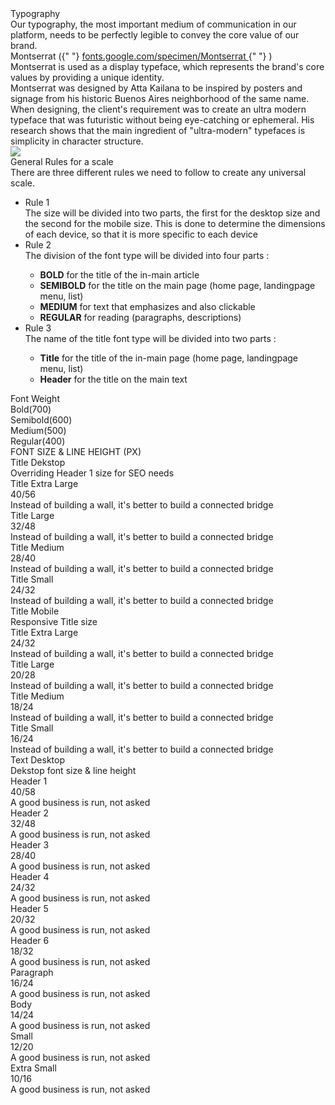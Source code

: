 
<Meta title="Foundation/Typography" />

<style>{`
  body{
    font-family: Montserrat;
  }
  .heading{
    font-style: normal;
    font-weight: bold;
    font-size: 40px;
    line-height: 56px;
    color: #333333;
  }
  .subheading {
    font-style: normal;
    font-size: 16px;
    line-height: 24px;
    color: #7C7C7C;
  }
  .border-bottom{
    border-bottom: 1px solid #858585;
    padding-bottom: 10px;
  }
  .heading2{
    font-family: Montserrat;
    font-weight: bold;
    font-size: 28px;
    line-height: 40px;
    color: #333333;
    margin: 25px 0 15px 0;
  }
  .heading2 a{
    font-family: Montserrat;
    font-style: normal;
    font-weight: 500;
    font-size: 14px;
    line-height: 28px;
    color: #003366;
  }
  .list-item{
    font-weight: bold;
    font-size: 16px;
    line-height: 24px;
    color: #7C7C7C;
  }
  .list-item-body, .list-item-body ul li{
    font-style: normal;
    font-weight: 400;
    font-size: 16px;
    line-height: 24px;
    color: #7C7C7C;
  }
  
  .flex{
    display: flex;
    flex-direction: row;
  }
  .flex > div{
    margin: 0 20px 0 0;
  }

  .bold{
    font-family: Montserrat;
    font-style: normal;
    font-weight: 700;
    font-size: 14px;
    line-height: 28px;
    color: #333333;
  }
  .semibold{
    font-family: Montserrat;
    font-style: normal;
    font-weight: 600;
    font-size: 14px;
    line-height: 28px;
    color: #333333;
  }
  .medium{
    font-family: Montserrat;
    font-style: normal;
    font-weight: 500;
    font-size: 14px;
    line-height: 28px;
    color: #333333;
  }
  .regular{
    font-family: Montserrat;
    font-style: normal;
    font-weight: 400;
    font-size: 14px;
    line-height: 28px;
    color: #333333;
  }

  .heading3{
    font-family: Montserrat;
    font-style: normal;
    font-weight: 600;
    font-size: 14px;
    line-height: 32px;
    letter-spacing: 0.1em;
    color: #7C7C7C;
    margin: 16px 0 32px 0;
  }
  .table-typo{
    border-top: 1px solid #E8E8E8;
    border-bottom: 1px solid #E8E8E8;
    padding: 8px 0;
  }
  .table-typo-heading{
    font-family: Montserrat;
    font-style: normal;
    font-weight: bold;
    font-size: 14px;
    line-height: 32px;
    color: #7C7C7C;
  }
  .table-typo-subheading{
    font-family: Montserrat;
    font-style: normal;
    font-weight: 500;
    font-size: 12px;
    line-height: 20px;
    color: #7C7C7C;
  }

  .typo-info{
    margin: 24px 0;
    display: flex;
  }
  .typo-info-box{
    overflow: hidden;
    width: 15%;
    align-self: center;
  }
  .typo-info-box .heading{
    font-family: Montserrat;
    font-style: normal;
    font-weight: 600;
    font-size: 12px;
    line-height: 20px;
    color: #333333;
  }
  .typo-info-box .subheading{
    font-family: Montserrat;
    font-style: normal;
    font-weight: 600;
    font-size: 12px;
    line-height: 20px;
    color: #333333;
    opacity: 0.5;
  }
  .typo-info-text{
    overflow: hidden;
    width: 85%;
  }
  .text-xl{
    font-family: Montserrat;
    font-style: normal;
    font-weight: 600;
    font-size: 40px;
    line-height: 56px;
    color: #333333;
  }
  .text-l{
    font-family: Montserrat;
    font-style: normal;
    font-weight: 600;
    font-size: 32px;
    line-height: 48px;
    color: #333333;
  }
  .text-m{
    font-family: Montserrat;
    font-style: normal;
    font-weight: 600;
    font-size: 28px;
    line-height: 40px;
    color: #333333;
  }
  .text-s {
    font-family: Montserrat;
    font-style: normal;
    font-weight: 600;
    font-size: 24px;
    line-height: 32px;
    color: #333333;
  }

  .text-sm-xl{
    font-family: Montserrat;
    font-style: normal;
    font-weight: 600;
    font-size: 24px;
    line-height: 32px;
    color: #333333;
  }
  .text-sm-l{
    font-family: Montserrat;
    font-style: normal;
    font-weight: 600;
    font-size: 20px;
    line-height: 28px;
    color: #333333;
  }
  .text-sm-m{
    font-family: Montserrat;
    font-style: normal;
    font-weight: 600;
    font-size: 18px;
    line-height: 24px;
    color: #333333;
  }
  .text-sm-s{
    font-family: Montserrat;
    font-style: normal;
    font-weight: 600;
    font-size: 16px;
    line-height: 24px;
    color: #333333;
  }

  .text-heading-1{
    font-family: Montserrat;
    font-style: normal;
    font-weight: 600;
    font-size: 40px;
    line-height: 58px;
    color: #333333;
  }
  .text-heading-2{
    font-family: Montserrat;
    font-style: normal;
    font-weight: 600;
    font-size: 32px;
    line-height: 48px;
    color: #333333;
  }
  .text-heading-3{
    font-family: Montserrat;
    font-style: normal;
    font-weight: 600;
    font-size: 28px;
    line-height: 40px;
    color: #333333;
  }
  .text-heading-4{
    font-family: Montserrat;
    font-style: normal;
    font-weight: 600;
    font-size: 24px;
    line-height: 32px;
    color: #333333;
  }
  .text-heading-5{
    font-family: Montserrat;
    font-style: normal;
    font-weight: 600;
    font-size: 20px;
    line-height: 32px;
    color: #333333;
  }
  .text-heading-6{
    font-family: Montserrat;
    font-style: normal;
    font-weight: 600;
    font-size: 18px;
    line-height: 32px;
    color: #333333;
  }
  .text-paragraph{
    font-family: Montserrat;
    font-style: normal;
    font-weight: 600;
    font-size: 16px;
    line-height: 24px;
    color: #333333;
  }
  .text-body{
    font-family: Montserrat;
    font-style: normal;
    font-weight: 600;
    font-size: 14px;
    line-height: 24px;
    color: #333333;
  }
  .text-small{
    font-family: Montserrat;
    font-style: normal;
    font-weight: 600;
    font-size: 12px;
    line-height: 20px;
    color: #333333;
  }
  .text-extra-small{
    font-family: Montserrat;
    font-style: normal;
    font-weight: 600;
    font-size: 10px;
    line-height: 16px;
    color: #333333;
  }
`}</style>

<div className="heading">Typography</div>

<div className="subheading border-bottom">
  Our typography, the most important medium of communication in our platform,
  needs to be perfectly legible to convey the core value of our brand.
</div>

<div className="heading2">
  Montserrat ({" "}
  <a href="https://fonts.google.com/specimen/Montserrat">
    fonts.google.com/specimen/Montserrat
  </a>{" "}
  )
</div>

<div className="subheading">
  Montserrat is used as a display typeface, which represents the brand's core
  values by providing a unique identity. <br />
  Montserrat was designed by Atta Kailana to be inspired by posters and signage from
  his historic Buenos Aires neighborhood of the same name. When designing, the client's
  requirement was to create an ultra modern typeface that was futuristic without
  being eye-catching or ephemeral. His research shows that the main ingredient of
  "ultra-modern" typefaces is simplicity in character structure.
</div>

<img src={strongTypeImage}/>

<div className="heading2">General Rules for a scale</div>

<div className="subheading">There are three different rules we need to follow to create any universal scale.</div>

<ul>
  <li className="list-item">
    <div className="list-item-head">Rule 1</div>
    <div className="list-item-body">The size will be divided into two parts, the first for the desktop size and the second for the mobile size. This is done to determine the dimensions of each device, so that it is more specific to each device </div>
  </li>
  <li className="list-item">
    <div className="list-item-head">Rule 2</div>
    <div className="list-item-body">
      The division of the font type will be divided into four parts :
      <ul>
        <li><strong>BOLD</strong> for the title of the in-main article</li>
        <li><strong>SEMIBOLD</strong> for the title on the main page (home page, landingpage menu, list)</li>
        <li><strong>MEDIUM</strong> for text that emphasizes and also clickable</li>
        <li><strong>REGULAR</strong> for reading (paragraphs, descriptions)</li>
      </ul>
    </div>
  </li>
  <li className="list-item">
    <div className="list-item-head">Rule 3</div>
    <div className="list-item-body">
      The name of the title font type will be divided into two parts :
      <ul>
        <li><strong>Title</strong> for the title of the in-main page (home page, landingpage menu, list)</li>
        <li><strong>Header</strong> for the title on the main text </li>
      </ul>
    </div>
  </li>
</ul>

<div className="heading">Font Weight</div>
<div className="flex">
  <div className="bold">Bold(700)</div>
  <div className="semibold">Semibold(600)</div>
  <div className="medium">Medium(500)</div>
  <div className="regular">Regular(400)</div>
</div>

<div className="heading3">FONT SIZE & LINE HEIGHT (PX)</div>
<div className="table-typo">
  <div className="table-typo-heading">Title Dekstop</div>
  <div className="table-typo-subheading">Overriding Header 1 size for SEO needs</div>
</div>

<div className="typo-info">
  <div className="typo-info-box">
    <div className="heading">Title Extra Large</div>
    <div className="subheading">40/56</div>
  </div>
  <div className="typo-info-text text-xl">
    Instead of building a wall, it's better to build a connected bridge 
  </div>
</div>

<div className="typo-info">
  <div className="typo-info-box">
    <div className="heading">Title Large</div>
    <div className="subheading">32/48</div>
  </div>
  <div className="typo-info-text text-l">
    Instead of building a wall, it's better to build a connected bridge 
  </div>
</div>

<div className="typo-info">
  <div className="typo-info-box">
    <div className="heading">Title Medium</div>
    <div className="subheading">28/40</div>
  </div>
  <div className="typo-info-text text-m">
    Instead of building a wall, it's better to build a connected bridge 
  </div>
</div>

<div className="typo-info">
  <div className="typo-info-box">
    <div className="heading">Title Small</div>
    <div className="subheading">24/32</div>
  </div>
  <div className="typo-info-text text-s">
    Instead of building a wall, it's better to build a connected bridge 
  </div>
</div>

<div className="table-typo">
  <div className="table-typo-heading">Title Mobile</div>
  <div className="table-typo-subheading">Responsive Title size</div>
</div>

<div className="typo-info">
  <div className="typo-info-box">
    <div className="heading">Title Extra Large</div>
    <div className="subheading">24/32</div>
  </div>
  <div className="typo-info-text text-sm-xl">
    Instead of building a wall, it's better to build a connected bridge 
  </div>
</div>

<div className="typo-info">
  <div className="typo-info-box">
    <div className="heading">Title Large</div>
    <div className="subheading">20/28</div>
  </div>
  <div className="typo-info-text text-sm-l">
    Instead of building a wall, it's better to build a connected bridge 
  </div>
</div>

<div className="typo-info">
  <div className="typo-info-box">
    <div className="heading">Title Medium</div>
    <div className="subheading">18/24</div>
  </div>
  <div className="typo-info-text text-sm-m">
    Instead of building a wall, it's better to build a connected bridge 
  </div>
</div>

<div className="typo-info">
  <div className="typo-info-box">
    <div className="heading">Title Small</div>
    <div className="subheading">16/24</div>
  </div>
  <div className="typo-info-text text-sm-s">
    Instead of building a wall, it's better to build a connected bridge 
  </div>
</div>

<div className="table-typo">
  <div className="table-typo-heading">Text Desktop</div>
  <div className="table-typo-subheading">Dekstop font size & line height</div>
</div>

<div className="typo-info">
  <div className="typo-info-box">
    <div className="heading">Header 1</div>
    <div className="subheading">40/58</div>
  </div>
  <div className="typo-info-text text-heading-1">
    A good business is run, not asked 
  </div>
</div>

<div className="typo-info">
  <div className="typo-info-box">
    <div className="heading">Header 2</div>
    <div className="subheading">32/48</div>
  </div>
  <div className="typo-info-text text-heading-2">
    A good business is run, not asked 
  </div>
</div>

<div className="typo-info">
  <div className="typo-info-box">
    <div className="heading">Header 3</div>
    <div className="subheading">28/40</div>
  </div>
  <div className="typo-info-text text-heading-3">
    A good business is run, not asked 
  </div>
</div>

<div className="typo-info">
  <div className="typo-info-box">
    <div className="heading">Header 4</div>
    <div className="subheading">24/32</div>
  </div>
  <div className="typo-info-text text-heading-4">
    A good business is run, not asked 
  </div>
</div>

<div className="typo-info">
  <div className="typo-info-box">
    <div className="heading">Header 5</div>
    <div className="subheading">20/32</div>
  </div>
  <div className="typo-info-text text-heading-5">
    A good business is run, not asked 
  </div>
</div>

<div className="typo-info">
  <div className="typo-info-box">
    <div className="heading">Header 6</div>
    <div className="subheading">18/32</div>
  </div>
  <div className="typo-info-text text-heading-6">
    A good business is run, not asked 
  </div>
</div>

<div className="typo-info">
  <div className="typo-info-box">
    <div className="heading">Paragraph</div>
    <div className="subheading">16/24</div>
  </div>
  <div className="typo-info-text text-paragraph">
    A good business is run, not asked 
  </div>
</div>

<div className="typo-info">
  <div className="typo-info-box">
    <div className="heading">Body</div>
    <div className="subheading">14/24</div>
  </div>
  <div className="typo-info-text text-body">
    A good business is run, not asked 
  </div>
</div>

<div className="typo-info">
  <div className="typo-info-box">
    <div className="heading">Small</div>
    <div className="subheading">12/20</div>
  </div>
  <div className="typo-info-text text-small">
    A good business is run, not asked 
  </div>
</div>

<div className="typo-info">
  <div className="typo-info-box">
    <div className="heading">Extra Small</div>
    <div className="subheading">10/16</div>
  </div>
  <div className="typo-info-text text-extra-small">
    A good business is run, not asked 
  </div>
</div>